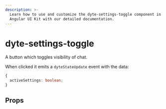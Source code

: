 ```yaml
---
description: >-
  Learn how to use and customize the dyte-settings-toggle component in Ospi's
  Angular UI Kit with our detailed documentation.
---
```


# dyte-settings-toggle

A button which toggles visibility of chat.

When clicked it emits a `dyteStateUpdate` event with the data:

```ts
{
  activeSettings: boolean;
}
```

## Props

<PropsTable of="dyte-settings-toggle" />

<head>
  <title>Angular UI Kit dyte-settings-toggle</title>
</head>
